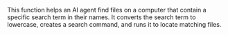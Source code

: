 This function helps an AI agent find files on a computer that contain a specific search term in their names. It converts the search term to lowercase, creates a search command, and runs it to locate matching files.
